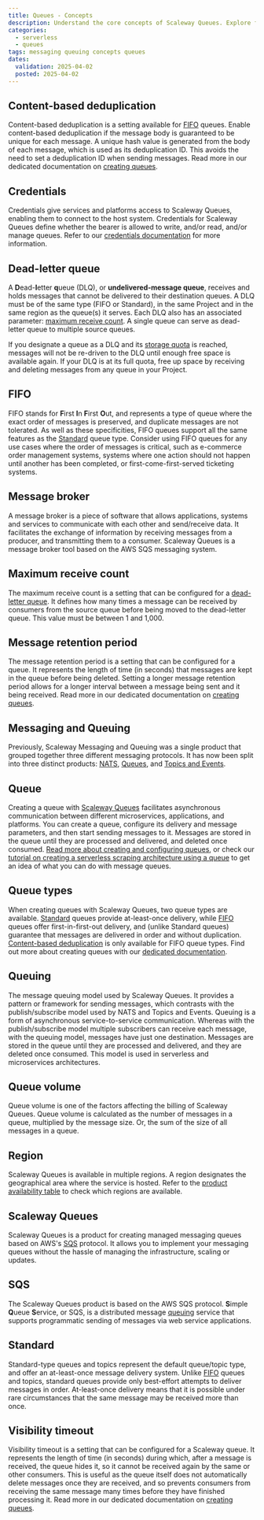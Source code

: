 ```yaml
---
title: Queues - Concepts
description: Understand the core concepts of Scaleway Queues. Explore fundamental principles for efficient message handling and service optimization.
categories:
  - serverless
  - queues
tags: messaging queuing concepts queues 
dates:
  validation: 2025-04-02
  posted: 2025-04-02
---
```


## Content-based deduplication

Content-based deduplication is a setting available for [FIFO](#fifo) queues. Enable content-based deduplication if the message body is guaranteed to be unique for each message. A unique hash value is generated from the body of each message, which is used as its deduplication ID. This avoids the need to set a deduplication ID when sending messages. Read more in our dedicated documentation on [creating queues](/queues/how-to/create-manage-queues/).

## Credentials

Credentials give services and platforms access to Scaleway Queues, enabling them to connect to the host system. Credentials for Scaleway Queues define whether the bearer is allowed to write, and/or read, and/or manage queues. Refer to our [credentials documentation](/queues/how-to/create-credentials/) for more information.

## Dead-letter queue

A **D**ead-**l**etter **q**ueue (DLQ), or **undelivered-message queue**, receives and holds messages that cannot be delivered to their destination queues. A DLQ must be of the same type (FIFO or Standard), in the same Project and in the same region as the queue(s) it serves. Each DLQ also has an associated parameter: [maximum receive count](#maximum-receive-count). A single queue can serve as dead-letter queue to multiple source queues.

If you designate a queue as a DLQ and its [storage quota](/organizations-and-projects/additional-content/organization-quotas/#queues) is reached, messages will not be re-driven to the DLQ until enough free space is available again. If your DLQ is at its full quota, free up space by receiving and deleting messages from any queue in your Project.

## FIFO

FIFO stands for **F**irst **I**n **F**irst **O**ut, and represents a type of queue where the exact order of messages is preserved, and duplicate messages are not tolerated. As well as these specificities, FIFO queues support all the same features as the [Standard](#standard) queue type. Consider using FIFO queues for any use cases where the order of messages is critical, such as e-commerce order management systems, systems where one action should not happen until another has been completed, or first-come-first-served ticketing systems.

## Message broker

A message broker is a piece of software that allows applications, systems and services to communicate with each other and send/receive data. It facilitates the exchange of information by receiving messages from a producer, and transmitting them to a consumer. Scaleway Queues is a message broker tool based on the AWS SQS messaging system.

## Maximum receive count

The maximum receive count is a setting that can be configured for a [dead-letter queue](#dead-letter-queue). It defines how many times a message can be received by consumers from the source queue before being moved to the dead-letter queue. This value must be between 1 and 1,000.

## Message retention period

The message retention period is a setting that can be configured for a queue. It represents the length of time (in seconds) that messages are kept in the queue before being deleted. Setting a longer message retention period allows for a longer interval between a message being sent and it being received. Read more in our dedicated documentation on [creating queues](/queues/how-to/create-manage-queues/).

## Messaging and Queuing

Previously, Scaleway Messaging and Queuing was a single product that grouped together three different messaging protocols. It has now been split into three distinct products: [NATS](/nats/), [Queues](#queues), and [Topics and Events](/topics-and-events/).

## Queue

Creating a queue with [Scaleway Queues](#scaleway-queues) facilitates asynchronous communication between different microservices, applications, and platforms. You can create a queue, configure its delivery and message parameters, and then start sending messages to it. Messages are stored in the queue until they are processed and delivered, and deleted once consumed. [Read more about creating and configuring queues](/queues/how-to/create-manage-queues/), or check our [tutorial on creating a serverless scraping architecture using a queue](/tutorials/create-serverless-scraping/) to get an idea of what you can do with message queues.

## Queue types

When creating queues with Scaleway Queues, two queue types are available. [Standard](#standard) queues provide at-least-once delivery, while [FIFO](#fifo) queues offer first-in-first-out delivery, and (unlike Standard queues) guarantee that messages are delivered in order and without duplication. [Content-based deduplication](#content-based-deduplication) is only available for FIFO queue types. Find out more about creating queues with our [dedicated documentation](/queues/how-to/create-manage-queues/).

## Queuing

The message queuing model used by Scaleway Queues. It provides a pattern or framework for sending messages, which contrasts with the publish/subscribe model used by NATS and Topics and Events. Queuing is a form of asynchronous service-to-service communication. Whereas with the publish/subscribe model multiple subscribers can receive each message, with the queuing model, messages have just one destination. Messages are stored in the queue until they are processed and delivered, and they are deleted once consumed. This model is used in serverless and microservices architectures.

## Queue volume

Queue volume is one of the factors affecting the billing of Scaleway Queues. Queue volume is calculated as the number of messages in a queue, multiplied by the message size. Or, the sum of the size of all messages in a queue.

## Region

Scaleway Queues is available in multiple regions. A region designates the geographical area where the service is hosted. Refer to the [product availability table](/account/reference-content/products-availability/) to check which regions are available.

## Scaleway Queues

Scaleway Queues is a product for creating managed messaging queues based on AWS's [SQS](#sqs) protocol. It allows you to implement your messaging queues without the hassle of managing the infrastructure, scaling or updates.

## SQS

The Scaleway Queues product is based on the AWS SQS protocol. **S**imple **Q**ueue **S**ervice, or SQS, is a distributed message [queuing](#queuing) service that supports programmatic sending of messages via web service applications. 

## Standard

Standard-type queues and topics represent the default queue/topic type, and offer an at-least-once message delivery system. Unlike [FIFO](#fifo) queues and topics, standard queues provide only best-effort attempts to deliver messages in order. At-least-once delivery means that it is possible under rare circumstances that the same message may be received more than once.

## Visibility timeout

Visibility timeout is a setting that can be configured for a Scaleway queue. It represents the length of time (in seconds) during which, after a message is received, the queue hides it, so it cannot be received again by the same or other consumers. This is useful as the queue itself does not automatically delete messages once they are received, and so prevents consumers from receiving the same message many times before they have finished processing it. Read more in our dedicated documentation on [creating queues](/queues/how-to/create-manage-queues/).
